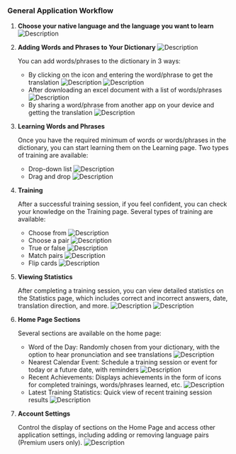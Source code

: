 ### General Application Workflow

1. **Choose your native language and the language you want to learn**
   ![Description](/flow/general/assets/add_lang_pair_en.jpg)

2. **Adding Words and Phrases to Your Dictionary**
   ![Description](/flow/general/assets/dictionary_en.jpg)

   You can add words/phrases to the dictionary in 3 ways:

   - By clicking on the icon and entering the word/phrase to get the translation
     ![Description](/flow/general/assets/word_translate_en.jpg)
     ![Description](/flow/general/assets/phrase_translate_en.jpg)
   - After downloading an excel document with a list of words/phrases
     ![Description](/flow/general/assets/import_excel_en.jpg)
   - By sharing a word/phrase from another app on your device and getting the translation
     ![Description](/flow/general/assets/send_from_app.jpg)

3. **Learning Words and Phrases**

   Once you have the required minimum of words or words/phrases in the dictionary, you can start learning them on the Learning page. Two types of training are available:

   - Drop-down list
     ![Description](/flow/general/assets/learning_dropdown_en.jpg)
   - Drag and drop
     ![Description](/flow/general/assets/learning_drag_drop_en.jpg)

4. **Training**

   After a successful training session, if you feel confident, you can check your knowledge on the Training page. Several types of training are available:

   - Choose from
     ![Description](/flow/general/assets/training_choose_from_en.jpg)
   - Choose a pair
     ![Description](/flow/general/assets/training_choose_pair_en.jpg)
   - True or false
     ![Description](/flow/general/assets/training_true_false_en.jpg)
   - Match pairs
     ![Description](/flow/general/assets/training_match_pairs_en.jpg)
   - Flip cards
     ![Description](/flow/general/assets/training_flip_cards_en.jpg)

5. **Viewing Statistics**

   After completing a training session, you can view detailed statistics on the Statistics page, which includes correct and incorrect answers, date, translation direction, and more.
   ![Description](/flow/general/assets/statistics_en.jpg)
   ![Description](/flow/general/assets/training_summary_en.jpg)

6. **Home Page Sections**

   Several sections are available on the home page:

   - Word of the Day: Randomly chosen from your dictionary, with the option to hear pronunciation and see translations
     ![Description](/flow/general/assets/word_of_day_en.jpg)
   - Nearest Calendar Event: Schedule a training session or event for today or a future date, with reminders
     ![Description](/flow/general/assets/calendar_event_en.jpg)
   - Recent Achievements: Displays achievements in the form of icons for completed trainings, words/phrases learned, etc.
     ![Description](/flow/general/assets/achievements_en.jpg)
   - Latest Training Statistics: Quick view of recent training session results
     ![Description](/flow/general/assets/latest_stats_en.jpg)

7. **Account Settings**

   Control the display of sections on the Home Page and access other application settings, including adding or removing language pairs (Premium users only).
   ![Description](/flow/general/assets/account_en.jpg)
